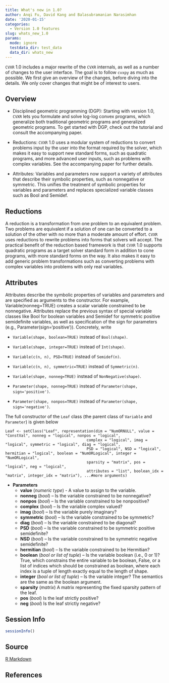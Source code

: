 ```yaml
---
title: What's new in 1.0?
author: Anqi Fu, David Kang and Balasubramanian Narasimhan
date: '2020-01-15'
categories:
  - Version 1.0 features
slug: whats_new_1.0
params:
  mode: ignore
  testdata_dir: test_data
  data_dir: whats_new
---
```


`CVXR` 1.0 includes a major rewrite of the `CVXR` internals, as well
as a number of changes to the user interface. The goal is to follow
`cvxpy` as much as possible. We first give an overview of the changes,
before diving into the details. We only cover changes that might be of
interest to users.

## Overview

* Disciplined geometric programming (DGP): Starting with version 1.0, `CVXR` lets you formulate and solve log-log convex programs, which generalize both traditional geometric programs and generalized geometric programs. To get started with DGP, check out the tutorial and consult the accompanying paper.

* Reductions: `CVXR` 1.0 uses a modular system of reductions to convert problems input by the user into the format required by the solver, which makes it easy to support new standard forms, such as quadratic programs, and more advanced user inputs, such as problems with complex variables. See the accompanying paper for further details.

* Attributes: Variables and parameters now support a variety of attributes that describe their symbolic properties, such as nonnegative or symmetric. This unifies the treatment of symbolic properties for variables and parameters and replaces specialized variable classes such as Bool and Semidef.

## Reductions

A reduction is a transformation from one problem to an equivalent problem. Two problems are equivalent if a solution of one can be converted to a solution of the other with no more than a moderate amount of effort. `CVXR` uses reductions to rewrite problems into forms that solvers will accept. The practical benefit of the reduction based framework is that `CVXR` 1.0 supports quadratic programs as a target solver standard form in addition to cone programs, with more standard forms on the way. It also makes it easy to add generic problem transformations such as converting problems with complex variables into problems with only real variables.

## Attributes

Attributes describe the symbolic properties of variables and parameters and are specified as arguments to the constructor. For example, Variable(nonneg=TRUE) creates a scalar variable constrained to be nonnegative. Attributes replace the previous syntax of special variable classes like Bool for boolean variables and Semidef for symmetric positive semidefinite variables, as well as specification of the sign for parameters (e.g., Parameter(sign='positive')). Concretely, write

* `Variable(shape, boolean=TRUE)` instead of `Bool(shape)`.

* `Variable(shape, integer=TRUE)` instead of `Int(shape)`.

* `Variable(c(n, n), PSD=TRUE)` instead of `Semidef(n)`.

* `Variable(c(n, n), symmetric=TRUE)` instead of `Symmetric(n)`.

* `Variable(shape, nonneg=TRUE)` instead of `NonNegative(shape)`.

* `Parameter(shape, nonneg=TRUE)` instead of `Parameter(shape, sign='positive')`.

* `Parameter(shape, nonpos=TRUE)` instead of `Parameter(shape, sign='negative')`.

The full constructor of the `Leaf` class (the parent class of `Variable` and `Parameter`) is given below

    Leaf <- setClass("Leaf", representation(dim = "NumORNULL", value = "ConstVal", nonneg = "logical", nonpos = "logical",
                                        complex = "logical", imag = "logical", symmetric = "logical", diag = "logical",
                                        PSD = "logical", NSD = "logical", hermitian = "logical", boolean = "NumORLogical", integer = "NumORLogical",
                                        sparsity = "matrix", pos = "logical", neg = "logical",
                                        attributes = "list", boolean_idx = "matrix", integer_idx = "matrix"), ...#more arguments)

* __Parameters__
    + __value__ (*numeric type*) - A value to assign to the variable.
    + __nonneg__ (*bool*) – Is the variable constrained to be nonnegative?
    + __nonpos__ (*bool*) – Is the variable constrained to be nonpositive?
    + __complex__ (*bool*) – Is the variable complex valued?
    + __imag__ (*bool*) – Is the variable purely imaginary?
    + __symmetric__ (*bool*) – Is the variable constrained to be symmetric?
    + __diag__ (*bool*) – Is the variable constrained to be diagonal?
    + __PSD__ (*bool*) – Is the variable constrained to be symmetric positive semidefinite?
    + __NSD__ (*bool*) – Is the variable constrained to be symmetric negative semidefinite?
    + __hermitian__ (*bool*) – Is the variable constrained to be Hermitian?
    + __boolean__ (*bool or list of tuple*) – Is the variable boolean (i.e., 0 or 1)? True, which constrains the entire variable to be boolean, False, or a list of indices which should be constrained as boolean, where each index is a tuple of length exactly equal to the length of shape.
    + __integer__ (*bool or list of tuple*) – Is the variable integer? The semantics are the same as the boolean argument.
    + __sparsity__ (*matrix*) A matrix representing the fixed sparsity pattern of the leaf.
    + __pos__ (*bool*) Is the leaf strictly positive?
    + __neg__ (*bool*) Is the leaf strictly negative?

## Session Info

```r
sessionInfo()
```

## Source

[R Markdown](https://github.com/bnaras/cvxr_docs/blob/master/content/cvxr_examples/whatsnew.Rmd)

## References


